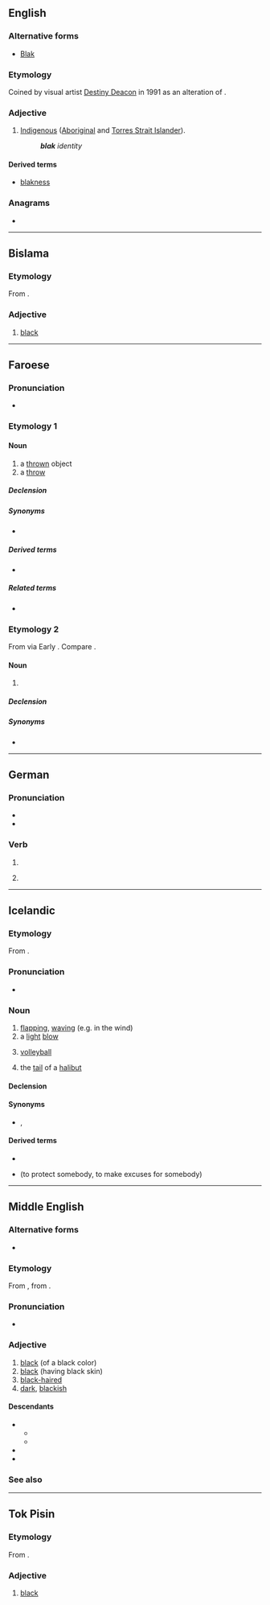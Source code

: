 ==English==

===Alternative forms===
* [[Blak]]

===Etymology===
Coined by visual artist [[w:Destiny Deacon|Destiny Deacon]] in 1991 as an alteration of {{m|en|black}}.

===Adjective===
{{en-adj|?}}

# {{lb|en|Australia}} [[Indigenous]] ([[Aboriginal]] and [[Torres Strait Islander]]).
#: '''''blak''' identity''

====Derived terms====
* [[blakness]]

===Anagrams===
* {{anagrams|en|a=abkl|Balk|balk}}

----

==Bislama==

===Etymology===
From {{inh|bi|en|black}}.

===Adjective===
{{head|bi|adjective}}

# [[black]]

----

==Faroese==

===Pronunciation===
* {{IPA|fo|/plɛaːk/}}
*: {{rhymes|fo|ɛaːk}}

===Etymology 1===
{{verbal noun of|fo|blaka}}

====Noun====
{{fo-noun|n|blaks|bløk}}

# a [[thrown]] object
# a [[throw]]

=====Declension=====
{{fo-decl-noun-n5|bl|a|k|ø}}

=====Synonyms=====
* {{l|fo|kast}}

=====Derived terms=====
* {{l|fo|kavablak}}

=====Related terms=====
* {{l|fo|blaka}}

===Etymology 2===
From {{der|fo|sga|bláthach}} via Early {{der|fo|sco-smi|-}}. Compare {{cog|gd|blàthach}}.

====Noun====
{{fo-noun|n|blaks|-}}

# {{l|en|buttermilk}}

=====Declension=====
{{fo-decl-noun-n5-s|blak}}

=====Synonyms=====
* {{l|fo|blaðak}}

----

==German==

===Pronunciation===
* {{audio|de|De-blak.ogg|Audio}}
* {{rhymes|de|aːk}}

===Verb===
{{head|de|verb form}}

# {{verb form of|de|blaken||s|imp}}
# {{lb|de|colloquial}} {{verb form of|de|blaken||1|s|pres}}

----

==Icelandic==
{{wikipedia|lang=is}}

===Etymology===
From {{der|is|non|blak}}.

===Pronunciation===
* {{IPA|is|/plaːk/}}
*: {{rhymes|is|aːk}}

===Noun===
{{is-noun|n|blaks|blök}}

# [[flapping]], [[waving]] (e.g. in the wind)
# a [[light]] [[blow]]
# {{lb|is|sports}} [[volleyball]]
# the [[tail]] of a [[halibut]]

====Declension====
{{is-decl-noun-n-s|bl|a|k}}

====Synonyms====
* {{sense|light blow}} {{l|is|skellur}}, {{l|is|högg}}

====Derived terms====
{{rel-top| derived terms}}
* {{l|is|strandblak}}
{{rel-mid}}
{{rel-bottom}}

{{rel-top| derived terms}}
* {{l|is|bera blak af|bera blak af einhverjum}} (to protect somebody, to make excuses for somebody)
{{rel-mid}}
{{rel-bottom}}

----

==Middle English==

===Alternative forms===
* {{alter|enm|blake|blakke|black|blac}}

===Etymology===
From {{inh|enm|ang|blæc}}, from {{inh|enm|gem-pro|*blakaz}}.

===Pronunciation===
* {{IPA|enm|/blak/|/blaːk/}}

===Adjective===
{{enm-adj|blake|blakker|blakkest}}

# [[black]] (of a black color)
# [[black]] (having black skin)
# [[black-haired]]
# [[dark]], [[blackish]]

====Descendants====
* {{desc|en|black}}
** {{desc|nl|black|bor=1}}
** {{desc|fr|black|bor=1}}
* {{desc|sco|black}}
* {{desc|yol|bhlock}}

===See also===
{{table:colors/enm}}

----

==Tok Pisin==

===Etymology===
From {{inh|tpi|en|black}}.

===Adjective===
{{head|tpi|adjective}}

{{topic|tpi|Colors}}

# [[black]]